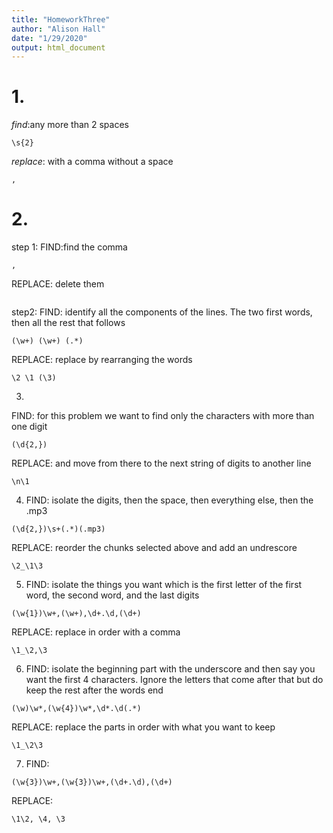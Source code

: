 ```yaml
---
title: "HomeworkThree"
author: "Alison Hall"
date: "1/29/2020"
output: html_document
---
```


# 1. 

*find*:any more than 2 spaces
```
\s{2}

```
*replace*: with a comma without a space 
```
,
```

# 2. 

step 1: 
FIND:find the comma 

```
,
```
REPLACE: delete them 

```
```

step2: 
FIND: identify all the components of the lines. The two first words, then all the rest that follows

```
(\w+) (\w+) (.*)

```

REPLACE: replace by rearranging the words 

```
\2 \1 (\3)

```

3.

FIND: for this problem we want to find only the characters with more than one digit
```
(\d{2,})

```

REPLACE: and move from there to the next string of digits to another line

```
\n\1
```
4. 
FIND: isolate the digits, then the space, then everything else, then the .mp3 

```
(\d{2,})\s+(.*)(.mp3)
```
REPLACE: reorder the chunks selected above and add an undrescore
```
\2_\1\3
```

5. 
FIND: isolate the things you want which is the first letter of the first word, the second word, and the last digits
```
(\w{1})\w+,(\w+),\d+.\d,(\d+)

```

REPLACE: replace in order with a comma 
```
\1_\2,\3
```

6. 
FIND: isolate the beginning part with the underscore and then say you want the first 4 characters. Ignore the letters that come after that but do keep the rest after the words end  
```
(\w)\w*,(\w{4})\w*,\d*.\d(.*)
```

REPLACE: replace the parts in order with what you want to keep
```
\1_\2\3
```

7. 
FIND: 

```
(\w{3})\w+,(\w{3})\w+,(\d+.\d),(\d+)
```

REPLACE:

```
\1\2, \4, \3
```
